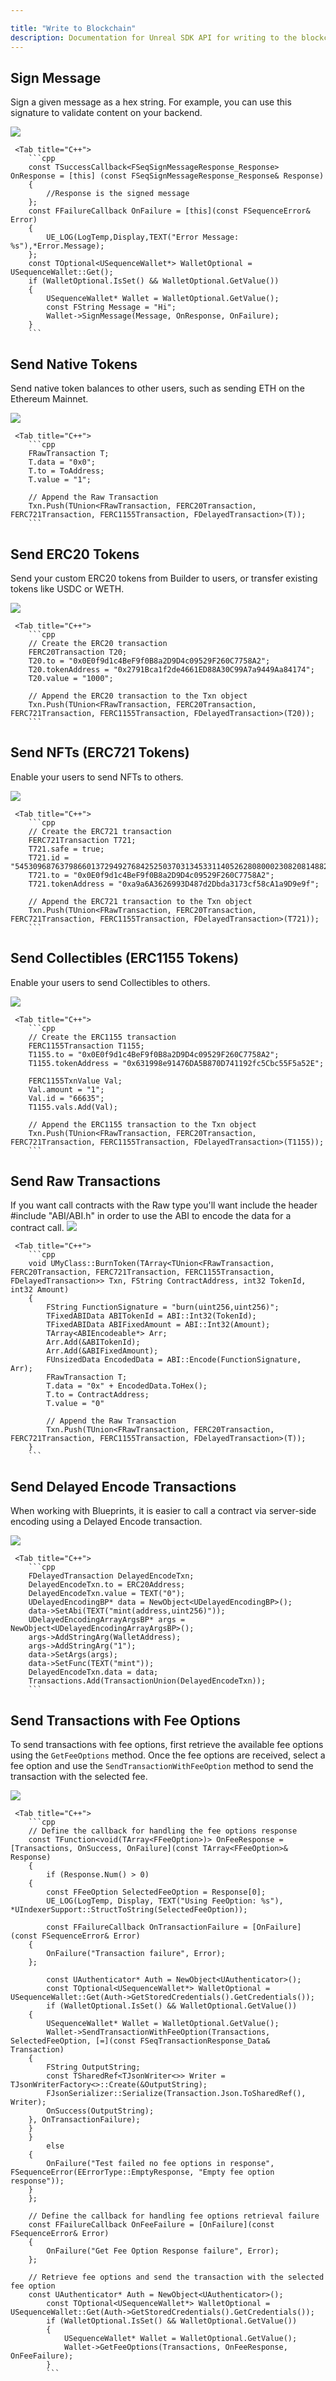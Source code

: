 ---

title: "Write to Blockchain"
description: Documentation for Unreal SDK API for writing to the blockchain with the Sequence infrastructure stack for web3 gaming.
---

## Sign Message

Sign a given message as a hex string. For example, you can use this signature to validate content on your backend.

<Tabs>
    <Tab title="Blueprint">
        <Frame caption="Sign Message">
            <img src="/images/unreal/v1/sign_message.png" />
        </Frame>
    </Tab>

     <Tab title="C++">
        ```cpp
        const TSuccessCallback<FSeqSignMessageResponse_Response> OnResponse = [this] (const FSeqSignMessageResponse_Response& Response)
        {
            //Response is the signed message
        };
        const FFailureCallback OnFailure = [this](const FSequenceError& Error)
        {
            UE_LOG(LogTemp,Display,TEXT("Error Message: %s"),*Error.Message);
        };
        const TOptional<USequenceWallet*> WalletOptional = USequenceWallet::Get();
        if (WalletOptional.IsSet() && WalletOptional.GetValue())
        {
            USequenceWallet* Wallet = WalletOptional.GetValue();
            const FString Message = "Hi";
            Wallet->SignMessage(Message, OnResponse, OnFailure);
        }
        ```
  </Tab>
</Tabs>

## Send Native Tokens

Send native token balances to other users, such as sending ETH on the Ethereum Mainnet.

<Tabs>
    <Tab title="Blueprint">
        <Frame caption="Send Native Token">
    <img src="/images/unreal/v1/send_native_token.png" />
</Frame>
    </Tab>

     <Tab title="C++">
        ```cpp
        FRawTransaction T;
        T.data = "0x0";
        T.to = ToAddress;
        T.value = "1";

        // Append the Raw Transaction
        Txn.Push(TUnion<FRawTransaction, FERC20Transaction, FERC721Transaction, FERC1155Transaction, FDelayedTransaction>(T));
        ```
  </Tab>
</Tabs>

## Send ERC20 Tokens

Send your custom ERC20 tokens from Builder to users, or transfer existing tokens like USDC or WETH.

<Tabs>
    <Tab title="Blueprint">
        <Frame caption="Send Erc20">
    <img src="/images/unreal/v1/send_erc20.png" />
</Frame>
    </Tab>

     <Tab title="C++">
        ```cpp
        // Create the ERC20 transaction
        FERC20Transaction T20;
        T20.to = "0x0E0f9d1c4BeF9f0B8a2D9D4c09529F260C7758A2";
        T20.tokenAddress = "0x2791Bca1f2de4661ED88A30C99A7a9449Aa84174";
        T20.value = "1000";

        // Append the ERC20 transaction to the Txn object
        Txn.Push(TUnion<FRawTransaction, FERC20Transaction, FERC721Transaction, FERC1155Transaction, FDelayedTransaction>(T20));
        ```
  </Tab>
</Tabs>

## Send NFTs (ERC721 Tokens)

Enable your users to send NFTs to others.

<Tabs>
    <Tab title="Blueprint">
        <Frame caption="Send Erc721">
    <img src="/images/unreal/v1/send_erc721.png" />
</Frame>
    </Tab>

     <Tab title="C++">
        ```cpp
        // Create the ERC721 transaction
        FERC721Transaction T721;
        T721.safe = true;
        T721.id = "54530968763798660137294927684252503703134533114052628080002308208148824588621";
        T721.to = "0x0E0f9d1c4BeF9f0B8a2D9D4c09529F260C7758A2";
        T721.tokenAddress = "0xa9a6A3626993D487d2Dbda3173cf58cA1a9D9e9f";

        // Append the ERC721 transaction to the Txn object
        Txn.Push(TUnion<FRawTransaction, FERC20Transaction, FERC721Transaction, FERC1155Transaction, FDelayedTransaction>(T721));
        ```
  </Tab>
</Tabs>

## Send Collectibles (ERC1155 Tokens)

Enable your users to send Collectibles to others.

<Tabs>
    <Tab title="Blueprint">
        <Frame caption="Send Erc1155">
    <img src="/images/unreal/v1/send_erc1155.png" />
</Frame>
    </Tab>

     <Tab title="C++">
        ```cpp
        // Create the ERC1155 transaction
        FERC1155Transaction T1155;
        T1155.to = "0x0E0f9d1c4BeF9f0B8a2D9D4c09529F260C7758A2";
        T1155.tokenAddress = "0x631998e91476DA5B870D741192fc5Cbc55F5a52E";

        FERC1155TxnValue Val;
        Val.amount = "1";
        Val.id = "66635";
        T1155.vals.Add(Val);

        // Append the ERC1155 transaction to the Txn object
        Txn.Push(TUnion<FRawTransaction, FERC20Transaction, FERC721Transaction, FERC1155Transaction, FDelayedTransaction>(T1155));
        ```
  </Tab>
</Tabs>

## Send Raw Transactions

<Note>
If you want call contracts with the Raw type you'll want include the header #include "ABI/ABI.h" in order to use the ABI to encode the data for a contract call.
</Note>

<Tabs>
    <Tab title="Blueprint">
        <Frame caption="Send Raw Transaction">
    <img src="/images/unreal/v1/send_raw_transaction.png" />
</Frame>
    </Tab>

     <Tab title="C++">
        ```cpp
        void UMyClass::BurnToken(TArray<TUnion<FRawTransaction, FERC20Transaction, FERC721Transaction, FERC1155Transaction, FDelayedTransaction>> Txn, FString ContractAddress, int32 TokenId, int32 Amount)
        {
            FString FunctionSignature = "burn(uint256,uint256)";
            TFixedABIData ABITokenId = ABI::Int32(TokenId);
            TFixedABIData ABIFixedAmount = ABI::Int32(Amount);
            TArray<ABIEncodeable*> Arr;
            Arr.Add(&ABITokenId);
            Arr.Add(&ABIFixedAmount);
            FUnsizedData EncodedData = ABI::Encode(FunctionSignature, Arr);
            FRawTransaction T;
            T.data = "0x" + EncodedData.ToHex();
            T.to = ContractAddress;
            T.value = "0"

            // Append the Raw Transaction
            Txn.Push(TUnion<FRawTransaction, FERC20Transaction, FERC721Transaction, FERC1155Transaction, FDelayedTransaction>(T));
        }
        ```
  </Tab>
</Tabs>

## Send Delayed Encode Transactions

When working with Blueprints, it is easier to call a contract via server-side encoding using a Delayed Encode transaction.

<Tabs>
    <Tab title="Blueprint">
        <Frame caption="Delayed Encode">
    <img src="/images/unreal/v1/delayed_encode.png" />
</Frame>
    </Tab>

     <Tab title="C++">
        ```cpp
        FDelayedTransaction DelayedEncodeTxn;
        DelayedEncodeTxn.to = ERC20Address;
        DelayedEncodeTxn.value = TEXT("0");
        UDelayedEncodingBP* data = NewObject<UDelayedEncodingBP>();
        data->SetAbi(TEXT("mint(address,uint256)"));
        UDelayedEncodingArrayArgsBP* args = NewObject<UDelayedEncodingArrayArgsBP>();
        args->AddStringArg(WalletAddress);
        args->AddStringArg("1");
        data->SetArgs(args);
        data->SetFunc(TEXT("mint"));
        DelayedEncodeTxn.data = data;
        Transactions.Add(TransactionUnion(DelayedEncodeTxn));
        ```
  </Tab>
</Tabs>

## Send Transactions with Fee Options

To send transactions with fee options, first retrieve the available fee options using the `GetFeeOptions` method.
Once the fee options are received, select a fee option and use the `SendTransactionWithFeeOption` method to send
the transaction with the selected fee.

<Tabs>
    <Tab title="Blueprint">
        <Frame caption="Transaction Fee Options">
    <img src="/images/unreal/v1/transaction_fee_options.png" />
</Frame>
    </Tab>

     <Tab title="C++">
        ```cpp
        // Define the callback for handling the fee options response
        const TFunction<void(TArray<FFeeOption>)> OnFeeResponse = [Transactions, OnSuccess, OnFailure](const TArray<FFeeOption>& Response)
        {
            if (Response.Num() > 0)
        {
            const FFeeOption SelectedFeeOption = Response[0];
            UE_LOG(LogTemp, Display, TEXT("Using FeeOption: %s"), *UIndexerSupport::StructToString(SelectedFeeOption));

            const FFailureCallback OnTransactionFailure = [OnFailure](const FSequenceError& Error)
        {
            OnFailure("Transaction failure", Error);
        };

            const UAuthenticator* Auth = NewObject<UAuthenticator>();
            const TOptional<USequenceWallet*> WalletOptional = USequenceWallet::Get(Auth->GetStoredCredentials().GetCredentials());
            if (WalletOptional.IsSet() && WalletOptional.GetValue())
        {
            USequenceWallet* Wallet = WalletOptional.GetValue();
            Wallet->SendTransactionWithFeeOption(Transactions, SelectedFeeOption, [=](const FSeqTransactionResponse_Data& Transaction)
        {
            FString OutputString;
            const TSharedRef<TJsonWriter<>> Writer = TJsonWriterFactory<>::Create(&OutputString);
            FJsonSerializer::Serialize(Transaction.Json.ToSharedRef(), Writer);
            OnSuccess(OutputString);
        }, OnTransactionFailure);
        }
        }
            else
        {
            OnFailure("Test failed no fee options in response", FSequenceError(EErrorType::EmptyResponse, "Empty fee option response"));
        }
        };

        // Define the callback for handling fee options retrieval failure
        const FFailureCallback OnFeeFailure = [OnFailure](const FSequenceError& Error)
        {
            OnFailure("Get Fee Option Response failure", Error);
        };

        // Retrieve fee options and send the transaction with the selected fee option
        const UAuthenticator* Auth = NewObject<UAuthenticator>();
            const TOptional<USequenceWallet*> WalletOptional = USequenceWallet::Get(Auth->GetStoredCredentials().GetCredentials());
            if (WalletOptional.IsSet() && WalletOptional.GetValue())
            {
                USequenceWallet* Wallet = WalletOptional.GetValue();
                Wallet->GetFeeOptions(Transactions, OnFeeResponse, OnFeeFailure);
            }
            ```
  </Tab>
</Tabs>
